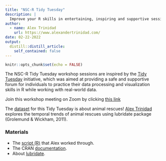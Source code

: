 ```yaml
---
title: "NSC-R Tidy Tuesday"
description: |
  Improve your R skills in entertaining, inspiring and supportive sessions moderated by your own colleagues.
author:
  - name: Alex Trinidad
    url: https://www.alexandertrinidad.com/
date: 02-22-2022
output:
  distill::distill_article:
    self_contained: false
---
```



```r
knitr::opts_chunk$set(echo = FALSE)
```

The NSC-R Tidy Tuesday workshop sessions are inspired by the [Tidy Tuesday](https://www.tidytuesday.com/) initiative, which was aimed at providing a safe and supportive forum for individuals to practice their data processing and visualization skills in R while working with real-world data.


Join this workshop meeting on Zoom by clicking [this link](https://us02web.zoom.us/j/84912367177?pwd=cElFYmZ4ckNidSs4QzdvdUQ4M2tlUT09)


The [dataset](https://github.com/rfordatascience/tidytuesday/tree/master/data/2021/2021-06-29) for this Tidy Tuesday is about animal rescues! [Alex Trinidad](https://twitter.com/atrinidad_psi) explores the temporal trends of animal rescues using lubridate package (Grolemund & Wickham, 2011). 
 

### Materials

- The [script (R)](https://uni-koeln.sciebo.de/s/si6tjDuWIOIm0tF) that Alex worked through.
- The CRAN [documentation](https://cran.r-project.org/web/packages/lubridate/lubridate.pdf).
- About [lubridate](https://lubridate.tidyverse.org/).

